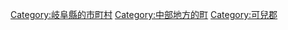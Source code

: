 {{Commonscat|Mitake, Gifu}}
{{Catmore}}

{{DEFAULTSORT:Mitake}}
[[Category:岐阜縣的市町村|Category:岐阜縣的市町村]]
[[Category:中部地方的町|Category:中部地方的町]]
[[Category:可兒郡|Category:可兒郡]]
